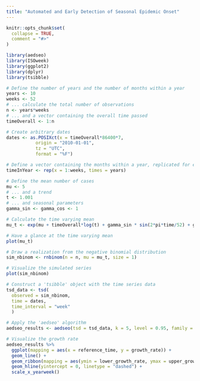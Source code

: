 ```yaml
---
title: "Automated and Early Detection of Seasonal Epidemic Onset"
---
```


```r
knitr::opts_chunk$set(
  collapse = TRUE,
  comment = "#>"
)
```

```r
library(aedseo)
library(ISOweek)
library(ggplot2)
library(dplyr)
library(tsibble)
```


```r

# Define the number of years and the number of months within a year
years <- 10
weeks <- 52
# ... calculate the total number of observations
n <- years*weeks
# ... and a vector containing the overall time passed
timeOverall <- 1:n

# Create arbitrary dates
dates <- as.POSIXct(x = timeOverall*86400*7,
           origin = "2010-01-01",
           tz = "UTC",
           format = "%F")

# Define a vector containing the months within a year, replicated for each year
timeInYear <- rep(x = 1:weeks, times = years)

# Define the mean number of cases
mu <- 5
# ... and a trend
t <- 1.001
# ... and seasonal parameters
gamma_sin <- gamma_cos <- 1

# Calculate the time varying mean
mu_t <- exp(mu + timeOverall*log(t) + gamma_sin * sin(2*pi*time/52) + gamma_cos * cos(2*pi*time/52))

# Have a glance at the time varying mean
plot(mu_t)

# Draw a realization from the negative binomial distribution
sim_nbinom <- rnbinom(n = n, mu = mu_t, size = 1)

# Visualize the simulated series
plot(sim_nbinom)

# Construct a 'tsibble' object with the time series data
tsd_data <- tsd(
  observed = sim_nbinom,
  time = dates,
  time_interval = "week"
  )

# Apply the 'aedseo' algorithm
aedseo_results <- aedseo(tsd = tsd_data, k = 5, level = 0.95, family = "quasipoisson")

# Visualize the growth rate
aedseo_results %>%
  ggplot(mapping = aes(x = reference_time, y = growth_rate)) +
  geom_line() +
  geom_ribbon(mapping = aes(ymin = lower_growth_rate, ymax = upper_growth_rate), alpha = 0.3) +
  geom_hline(yintercept = 0, linetype = "dashed") +
  scale_x_yearweek()

```

